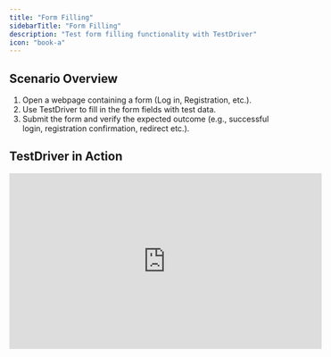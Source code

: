 ```yaml
---
title: "Form Filling"
sidebarTitle: "Form Filling"
description: "Test form filling functionality with TestDriver"
icon: "book-a"
---
```



<TestPrereqs />

## Scenario Overview
1. Open a webpage containing a form (Log in, Registration, etc.).
2. Use TestDriver to fill in the form fields with test data.
3. Submit the form and verify the expected outcome (e.g., successful login, registration confirmation, redirect etc.).



## TestDriver in Action
<iframe
  width="560"
  height="315"
  src="https://www.youtube.com/embed/CqdRN_5_3I0"
  title="Form Filling With TestDriver"
  frameborder="0"
  allow="accelerometer; autoplay; clipboard-write; encrypted-media; gyroscope; picture-in-picture"
  allowfullscreen
></iframe>
